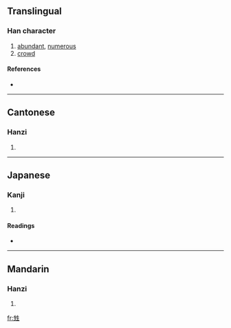 ==Translingual==

===Han character===
{{Han char|rn=100|rad=生|as=05|sn=10|four=2511<sub>0</sub>|canj=竹一竹手一 (HMHQM)}}

# [[abundant]], [[numerous]]
# [[crowd]]

====References====
* {{Han ref|kx=0755.050|dkj=21680|dj=1165.030|hdz=42577.100|uh=7521|ud=29985|bh=D2C0|bd=53952}}

----

==Cantonese==

===Hanzi===
{{yue-hanzi|jyut=|y=san1}}

# {{defn|Cantonese}}

----

==Japanese==

===Kanji===
{{ja-kanji|grade=|rs=生05}}

# {{defn|Japanese}}

====Readings====
* {{ja-readings|on=[[しん]] (shin)|kun=|nanori=}}

----

==Mandarin==

===Hanzi===
{{cmn-hanzi|pin=[[shēng]] ([[sheng1]])|wg=sheng<sup>1</sup>}}

# {{defn|Mandarin}}

[[fr:甡]]